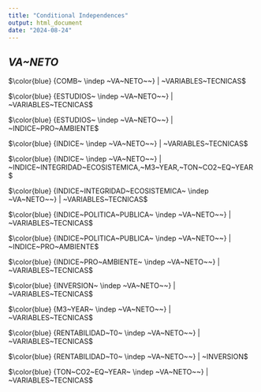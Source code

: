 ```yaml
---
title: "Conditional Independences"
output: html_document
date: "2024-08-24"
---
```

## _VA~NETO_
$$
\newcommand{\indep}{\perp\!\!\!\perp}
$$

$\color{blue} {COMB~ \indep ~VA~NETO~~} | ~VARIABLES~TECNICAS$

$\color{blue} {ESTUDIOS~ \indep ~VA~NETO~~} | ~VARIABLES~TECNICAS$

$\color{blue} {ESTUDIOS~ \indep ~VA~NETO~~} | ~INDICE~PRO~AMBIENTE$

$\color{blue} {INDICE~ \indep ~VA~NETO~~} | ~VARIABLES~TECNICAS$

$\color{blue} {INDICE~ \indep ~VA~NETO~~} | ~INDICE~INTEGRIDAD~ECOSISTEMICA,~M3~YEAR,~TON~CO2~EQ~YEAR$

$\color{blue} {INDICE~INTEGRIDAD~ECOSISTEMICA~ \indep ~VA~NETO~~} | ~VARIABLES~TECNICAS$

$\color{blue} {INDICE~POLITICA~PUBLICA~ \indep ~VA~NETO~~} | ~VARIABLES~TECNICAS$

$\color{blue} {INDICE~POLITICA~PUBLICA~ \indep ~VA~NETO~~} | ~INDICE~PRO~AMBIENTE$

$\color{blue} {INDICE~PRO~AMBIENTE~ \indep ~VA~NETO~~} | ~VARIABLES~TECNICAS$

$\color{blue} {INVERSION~ \indep ~VA~NETO~~} | ~VARIABLES~TECNICAS$

$\color{blue} {M3~YEAR~ \indep ~VA~NETO~~} | ~VARIABLES~TECNICAS$

$\color{blue} {RENTABILIDAD~T0~ \indep ~VA~NETO~~} | ~VARIABLES~TECNICAS$

$\color{blue} {RENTABILIDAD~T0~ \indep ~VA~NETO~~} | ~INVERSION$

$\color{blue} {TON~CO2~EQ~YEAR~ \indep ~VA~NETO~~} | ~VARIABLES~TECNICAS$

